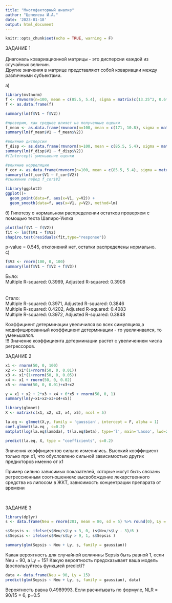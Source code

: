 ---
title: "Многофакторный анализ"
author: "Цепелева И.А."
date: '2023-01-18'
output: html_document
---

```{r setup, include=FALSE}
knitr::opts_chunk$set(echo = TRUE, warning = F)
```

ЗАДАНИЕ 1 <br>
<br>
Диагональ ковариационной матрицы - это дисперсии каждой из случайных величин. <br>
Другие значения в матрице представляют собой ковариации между различными субъектами. <br>

а)

```{r}
library(mvtnorm)
f <- rmvnorm(n=100, mean = c(85.5, 5.4), sigma = matrix(c(13.25^2, 0.6*13.25*1.45, 0.6*13.25*1.45, 1.45^2), ncol = 2))
f <- as.data.frame(f)

summary(lm(f$V1 ~ f$V2))
```

```{r}
#проверим, как среднее влияет на полученные оценки
f_mean <- as.data.frame(rmvnorm(n=100, mean = c(171, 10.8), sigma = matrix(c(13.25^2, 0.6*13.25*1.45, 0.6*13.25*1.45, 1.45^2), ncol = 2)))
summary(lm(f_mean$V1 ~ f_mean$V2))

#влияние дисперсии
f_disp <- as.data.frame(rmvnorm(n=100, mean = c(85.5, 5.4), sigma = matrix(c(4*13.25^2, 0.6*2*13.25*1.45, 0.6*2*13.25*1.45, 1.45^2), ncol = 2)))
summary(lm(f_disp$V1 ~ f_disp$V2))
#(Intercept) уменьшение оценки

#влияние корреляции
f_cor <- as.data.frame(rmvnorm(n=100, mean = c(85.5, 5.4), sigma = matrix(c(13.25^2, 0.3*13.25*1.45, 0.3*13.25*1.45, 1.45^2), ncol = 2)))
summary(lm(f_cor$V1 ~ f_cor$V2))
#снижение перед f_cor$V2

library(ggplot2)
ggplot()+
  geom_point(data=f, aes(x=V1, y=V2)) +
  geom_smooth(data=f, aes(x=V1, y=V2), method=lm)
```

б) Гипотезу о нормальном распределении остатков проверяем с помощью теста Шапиро-Уилка

```{r}
plot(lm(f$V1 ~ f$V2))
fit <- lm(f$V1 ~ f$V2)
shapiro.test(residuals(fit,type="response"))
```
p-value = 0.545, отклонений нет, остатки распределены нормально.
<br>
с)

```{r}
f$V3 <- rnorm(100, 0, 100)
summary(lm(f$V1 ~ f$V2 + f$V3))
```
Было: <br>
Multiple R-squared:  0.3969,	Adjusted R-squared:  0.3908  <br>
<br>
<br>
Стало: <br>
Multiple R-squared:  0.3971,	Adjusted R-squared:  0.3846 <br>
Multiple R-squared:  0.4202,	Adjusted R-squared:  0.4083 <br>
Multiple R-squared:  0.3972,	Adjusted R-squared:  0.3848 <br>

Коэффициент детерминации увеличился во всех симуляциях,а модифицированный коэффициент детерминации - то увеличивался, то уменьшался.
<br>
!!! Значение коэффициента детерминации растет с увеличением числа регрессоров.

ЗАДАНИЕ 2

```{r}
x1 <- rnorm(50, 0, 100)
x2 <- x1*(1+rnorm(50, 0, 0.01))
x3 <- x1*(1+rnorm(50, 0, 0.05))
x4 <- x1 + rnorm(50, 0, 0.02)
x5 <- rnorm(50, 0, 0.01)+x3+x2

y = x1 + x2 + 2*x3 + x4 + 6*x5 + rnorm(50, 0, 1)
summary(lm(y~x1+x2+x3+x4+x5))
```
```{r}
library(glmnet)
X <- matrix(c(x1, x2, x3, x4, x5), ncol = 5)

la.eq <- glmnet(X,y, family = 'gaussian', intercept = F, alpha = 1) 
coef.glmnet(la.eq , s=0.2)
matplot(log(la.eq$lambda), t(la.eq$beta), type='l', main='Lasso', lwd=2)

predict(la.eq, X, type = "coefficients", s=0.2)

```
Значения коэффициентов сильно изменились.
Высокий коэффициент только при х1, что обусловлено сильной зависимостью других предикторов именно от х1
<br>

Пример сильно зависимых показателей, которые могут быть связаны регрессионным соотношением: высвобождение лекарственного средства из липосом в ЖКТ, зависимость концентрации препарата от времени

<br>

ЗАДАНИЕ 3
```{r}
library(dplyr)
s <- data.frame(Neu = rnorm(201, mean = 80, sd = 5) %>% round(0), Ly = rnorm(201, mean = 20, sd = 5)%>%round(0))

s$Sepsis <- ifelse(s$Neu/s$Ly < 3, 0, (s$Neu/s$Ly - 3)/6 )
s$Sepsis <- ifelse(s$Neu/s$Ly > 9, 1, s$Sepsis )
```

```{r}
summary(glm(Sepsis ~ Neu + Ly, s, family = gaussian))
```
Какая вероятность для случайной величины Sepsis быть равной 1, если Neu = 90, а Ly = 15? Какую вероятность предсказывает ваша модель (воспользуйтесь функцией predict)?

```{r}
data <- data.frame(Neu = 90, Ly = 15)
predict(glm(Sepsis ~ Neu + Ly, s, family = gaussian), data)
```
Вероятность равна 0.4989993.
Если расчитывать по формуле, NLR = 90/15 = 6, p=0.5
